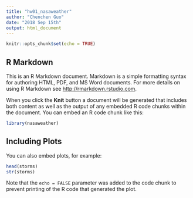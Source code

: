 ```yaml
---
title: "hw01_nasaweather"
author: "Chenchen Guo"
date: "2018 Sep 15th"
output: html_document
---
```


```r
knitr::opts_chunk$set(echo = TRUE)
```

## R Markdown

This is an R Markdown document. Markdown is a simple formatting syntax for authoring HTML, PDF, and MS Word documents. For more details on using R Markdown see <http://rmarkdown.rstudio.com>.

When you click the **Knit** button a document will be generated that includes both content as well as the output of any embedded R code chunks within the document. You can embed an R code chunk like this:

```r
library(nasaweather)
```

## Including Plots

You can also embed plots, for example:

```r
head(storms)
str(storms)
```

Note that the `echo = FALSE` parameter was added to the code chunk to prevent printing of the R code that generated the plot.
